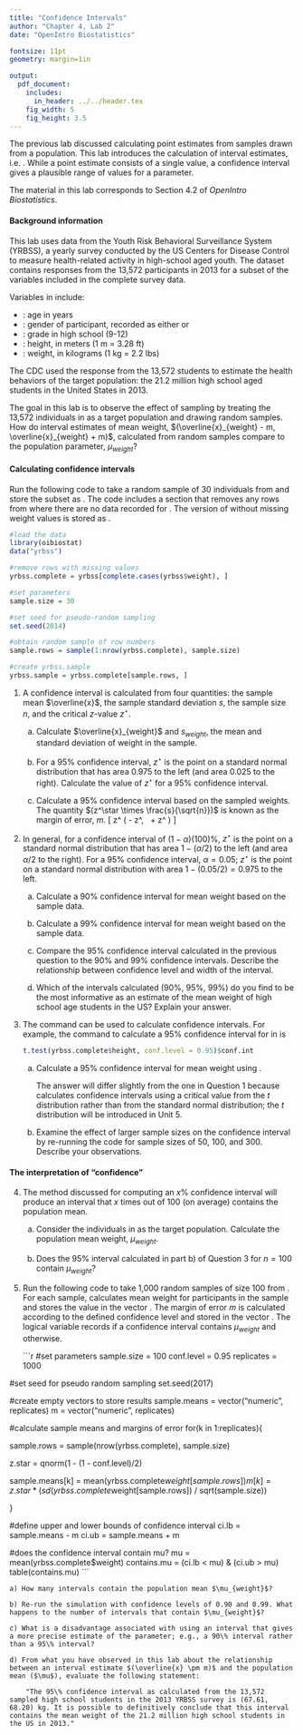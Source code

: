 ```yaml
---
title: "Confidence Intervals"
author: "Chapter 4, Lab 2"
date: "OpenIntro Biostatistics"

fontsize: 11pt
geometry: margin=1in

output:
  pdf_document:
    includes:
      in_header: ../../header.tex
    fig_width: 5
    fig_height: 3.5
---
```


\begin{small}
	
	\textbf{Topics}
	\begin{itemize}
	  \item Interval estimates
	  \item Simulation
	\end{itemize}
	
\end{small}

The previous lab discussed calculating point estimates from samples drawn from a population. This lab introduces the calculation of interval estimates, i.e. \textbf{confidence intervals}. While a point estimate consists of a single value, a confidence interval gives a plausible range of values for a parameter.

The material in this lab corresponds to Section 4.2 of *OpenIntro Biostatistics*.

#### Background information

This lab uses data from the Youth Risk Behavioral Surveillance System (YRBSS), a yearly survey conducted by the US Centers for Disease Control to measure health-related activity in high-school aged youth. The dataset \texttt{yrbss} contains responses from the 13,572 participants in 2013 for a subset of the variables included in the complete survey data.

Variables in \texttt{yrbss} include:

- \texttt{age}: age in years
- \texttt{gender}: gender of participant, recorded as either \texttt{female} or \texttt{male}
- \texttt{grade}: grade in high school (9-12)
- \texttt{height}: height, in meters (1 m = 3.28 ft)
- \texttt{weight}: weight, in kilograms (1 kg = 2.2 lbs)

The CDC used the response from the 13,572 students to estimate the health behaviors of the target population: the 21.2 million high school aged students in the United States in 2013.

The goal in this lab is to observe the effect of sampling by treating the 13,572 individuals in \texttt{yrbss} as a target population and drawing random samples. How do interval estimates of mean weight, $(\overline{x}_{weight} - m, \overline{x}_{weight} + m)$, calculated from random samples compare to the population parameter, $\mu_{weight}$?

\newpage

#### Calculating confidence intervals

Run the following code to take a random sample of 30 individuals from \texttt{yrbsss} and store the subset as \texttt{yrbss.sample}. The code includes a section that removes any rows from \texttt{yrbss} where there are no data recorded for \texttt{weight}. The version of \texttt{yrbss} without missing weight values is stored as \texttt{yrbss.complete}.

```r
#load the data
library(oibiostat)
data("yrbss")

#remove rows with missing values
yrbss.complete = yrbss[complete.cases(yrbss$weight), ]

#set parameters
sample.size = 30

#set seed for pseudo-random sampling
set.seed(2014)

#obtain random sample of row numbers
sample.rows = sample(1:nrow(yrbss.complete), sample.size)

#create yrbss.sample
yrbss.sample = yrbss.complete[sample.rows, ]
```


1. A confidence interval is calculated from four quantities: the sample mean $\overline{x}$, the sample standard deviation $s$, the sample size $n$, and the critical $z$-value $z^\star$.

    a) Calculate $\overline{x}_{weight}$ and $s_{weight}$, the mean and standard deviation of weight in the sample.
    
    b) For a 95\% confidence interval, $z^\star$ is the point on a standard normal distribution that has area 0.975 to the left (and area 0.025 to the right). Calculate the value of $z^\star$ for a 95\% confidence interval.
    
    c) Calculate a 95\% confidence interval based on the sampled weights. The quantity $(z^\star \times \frac{s}{\sqrt{n}})$ is known as the margin of error, $m$.
        \[\overline{x} \pm z^\star \times \frac{s}{\sqrt{n}}  \rightarrow  \left( \overline{x} - z^\star \frac{s}{\sqrt{n}}, \ \overline{x} + z^\star \frac{s}{\sqrt{n}} \right) \]
        
2. In general, for a confidence interval of $(1 - \alpha)(100)\%$, $z^\star$ is the point on a standard normal distribution that has area $1 - (\alpha/2)$ to the left (and area $\alpha/2$ to the right). For a 95\% confidence interval, $\alpha = 0.05$; $z^\star$ is the point on a standard normal distribution with area $1 - (0.05/2) = 0.975$ to the left.

    a) Calculate a 90\% confidence interval for mean weight based on the sample data.
    
    b) Calculate a 99\% confidence interval for mean weight based on the sample data.
    
    c) Compare the 95\% confidence interval calculated in the previous question to the 90\% and 99\% confidence intervals. Describe the relationship between confidence level and width of the interval.
    
    d) Which of the intervals calculated (90\%, 95\%, 99\%) do you find to be the most informative as an estimate of the mean weight of high school age students in the US? Explain your answer. 

3. The \texttt{t.test()} command can be used to calculate confidence intervals. For example, the command to calculate a 95\% confidence interval for \texttt{height} in \texttt{yrbss.complete} is

    ```r
t.test(yrbss.complete$height, conf.level = 0.95)$conf.int
```


    a) Calculate a 95\% confidence interval for mean weight using \texttt{t.test()}. 
    
        The answer will differ slightly from the one in Question 1 because \textsf{R} calculates confidence intervals using a critical value from the $t$ distribution rather than from the standard normal distribution; the $t$ distribution will be introduced in Unit 5.
    
    b) Examine the effect of larger sample sizes on the confidence interval by re-running the code for sample sizes of 50, 100, and 300. Describe your observations.

#### The interpretation of "confidence"

4. The method discussed for computing an $x\%$ confidence interval will produce an interval that $x$ times out of 100 (on average) contains the population mean.

    a) Consider the individuals in \texttt{yrbss.complete} as the target population. Calculate the population mean weight, $\mu_{weight}$. 
    
    b) Does the 95\% interval calculated in part b) of Question 3 for $n = 100$ contain $\mu_{weight}$?

5. Run the following code to take 1,000 random samples of size 100 from \texttt{yrbss.complete}. For each sample, \textsf{R} calculates mean weight for participants in the sample and stores the value in the vector \texttt{sample.means}. The margin of error $m$ is calculated according to the defined confidence level and stored in the vector \texttt{m}. The logical variable \texttt{contains.mu} records \texttt{TRUE} if a confidence interval contains $\mu_{weight}$ and \texttt{FALSE} otherwise.

    ```r
#set parameters
sample.size = 100
conf.level = 0.95
replicates = 1000

#set seed for pseudo random sampling
set.seed(2017)

#create empty vectors to store results
sample.means = vector("numeric", replicates)
m = vector("numeric", replicates)

#calculate sample means and margins of error
for(k in 1:replicates){
  
  sample.rows = sample(nrow(yrbss.complete), sample.size)
  
  z.star = qnorm(1 - (1 - conf.level)/2)
  
  sample.means[k] = mean(yrbss.complete$weight[sample.rows])
  m[k] = z.star * (sd(yrbss.complete$weight[sample.rows]) / sqrt(sample.size))
  
}

#define upper and lower bounds of confidence interval
ci.lb = sample.means - m
ci.ub = sample.means + m

#does the confidence interval contain mu?
mu = mean(yrbss.complete$weight)
contains.mu = (ci.lb < mu) & (ci.ub > mu)
table(contains.mu)
```

    a) How many intervals contain the population mean $\mu_{weight}$?
    
    b) Re-run the simulation with confidence levels of 0.90 and 0.99. What happens to the number of intervals that contain $\mu_{weight}$?
    
    c) What is a disadvantage associated with using an interval that gives a more precise estimate of the parameter; e.g., a 90\% interval rather than a 95\% interval?

    d) From what you have observed in this lab about the relationship between an interval estimate $(\overline{x} \pm m)$ and the population mean ($\mu$), evaluate the following statement:
    
        "The 95\% confidence interval as calculated from the 13,572 sampled high school students in the 2013 YRBSS survey is (67.61, 68.20) kg. It is possible to definitively conclude that this interval contains the mean weight of the 21.2 million high school students in the US in 2013."